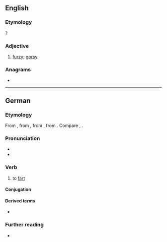 {{also|Fürzen}}
==English==

===Etymology===
{{suffix|en|furze|en}}?

===Adjective===
{{en-adj}}

# {{lb|en|obsolete}} [[furzy]]; [[gorsy]]
#: {{rfquotek|Holland}}

{{Webster 1913}}

===Anagrams===
* {{anagrams|en|a=efnruz|Frunze}}

----

==German==

===Etymology===
From {{inh|de|gmh|vurzen}}, from {{inh|de|goh|furzen}}, from {{inh|de|gem-pro|*furtijaną}}, from {{der|de|ine-pro|*perd-}}. Compare {{cog|en|fart}}, {{cog|sv|fjärta}}.

===Pronunciation===
* {{IPA|/ˈfʊʁ.tsən/|[ˈfʊɐ̯.tsn̩]|lang=de}}
* {{audio|De-furzen.ogg|Audio|lang=de}}

===Verb===
{{de-verb-weak|furzt|furzte|gefurzt}}

# to [[fart]]

====Conjugation====
{{de-conj-weak|furz|gefurzt|h||t}}

====Derived terms====
* {{l|de|anfurzen}}

===Further reading===
* {{R:Duden}}